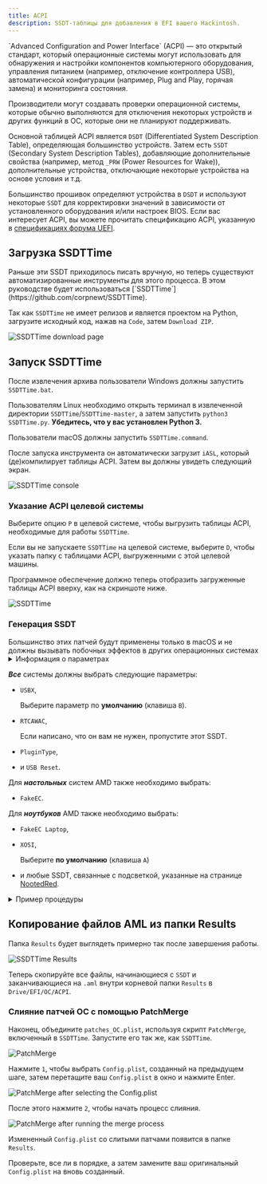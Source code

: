 ---
title: ACPI
description: SSDT-таблицы для добавления в EFI вашего Hackintosh.
---


<Aside type="tip">
`Advanced Configuration and Power Interface` (ACPI) — это открытый стандарт, который операционные системы могут использовать для обнаружения и настройки компонентов компьютерного оборудования, управления питанием (например, отключение контроллера USB), автоматической конфигурации (например, Plug and Play, горячая замена) и мониторинга состояния.

Производители могут создавать проверки операционной системы, которые обычно выполняются для отключения некоторых устройств и других функций в ОС, которые они не планируют поддерживать.

Основной таблицей ACPI является `DSDT` (Differentiated System Description Table), определяющая большинство устройств. Затем есть `SSDT` (Secondary System Description Tables), добавляющие дополнительные свойства (например, метод `_PRW` (Power Resources for Wake)), дополнительные устройства, отключающие некоторые устройства на основе условия и т.д.

Большинство прошивок определяют устройства в `DSDT` и используют некоторые `SSDT` для корректировки значений в зависимости от установленного оборудования и/или настроек BIOS. Если вас интересует ACPI, вы можете прочитать спецификацию ACPI, указанную в [спецификациях форума UEFI](https://uefi.org/specifications).

</Aside>

## Загрузка SSDTTime

<Aside type="note" title="Знаете ли вы?">
Раньше эти SSDT приходилось писать вручную, но теперь существуют автоматизированные инструменты для этого процесса. В этом руководстве будет использоваться [`SSDTTime`](https://github.com/corpnewt/SSDTTime).
</Aside>

Так как `SSDTTime` не имеет релизов и является проектом на Python, загрузите исходный код, нажав на `Code`, затем `Download ZIP`.

![SSDTTime download page](~/assets/SSDTTimeDownload.png)

## Запуск SSDTTime

После извлечения архива пользователи Windows должны запустить `SSDTTime.bat`.

Пользователям Linux необходимо открыть терминал в извлеченной директории `SSDTTime`/`SSDTTime-master`, а затем запустить `python3 SSDTTime.py`. **Убедитесь, что у вас установлен Python 3.**

Пользователи macOS должны запустить `SSDTTime.command`.

После запуска инструмента он автоматически загрузит `iASL`, который (де)компилирует таблицы ACPI. Затем вы должны увидеть следующий экран.

![SSDTTime console](~/assets/SSDTTimeConsole.png)

### Указание ACPI целевой системы

Выберите опцию `P` в целевой системе, чтобы выгрузить таблицы ACPI, необходимые для работы `SSDTTime`.

Если вы не запускаете `SSDTTime` на целевой системе, выберите `D`, чтобы указать папку с таблицами ACPI, выгруженными с этой целевой машины.

Программное обеспечение должно теперь отобразить загруженные таблицы ACPI вверху, как на скриншоте ниже.

![SSDTTime](~/assets/SSDTTimeConsole_ACPILoaded.png)

### Генерация SSDT

<Aside type="note">
Большинство этих патчей будут применены только в macOS и не должны вызывать побочных эффектов в других операционных системах
</Aside>

<details>
<summary>Информация о параметрах</summary>

На момент написания доступно 12 параметров

- `FixHPET`

  Исправляет конфликты `IRQ` (Interrupt Request) в таблицах ACPI. Эти конфликты могут привести к неправильной работе некоторых устройств, например, звука.

  <Aside type="danger">
  Не используйте этот параметр на AMD, так как это может причинить больше вреда, чем пользы (неработающий тачпад и т.д.).
  </Aside>

- `FakeEC`

  Создает поддельное устройство встроенного контроллера для правильной работы macOS **и** отключает оригинальный EC.

- `FakeEC Laptop`

  Создает поддельное устройство встроенного контроллера для правильной работы macOS, но **не** отключает оригинальный EC, потому что ноутбукам он нужен для состояния батареи, клавиш FN и т.д.

- `USBX`

  Создает устройство USBX, которое содержит свойства питания USB, необходимые для правильной работы. Это также требует наличия действительного устройства EC.

- `PluginType`

  Устанавливает свойство `plugin-type` в значение `1` на первом ядре процессора, включая `X86PlatformPlugin`, что позволяет управлять питанием процессора и графического процессора (поддержка варьируется).
  Он также переопределяет процессоры с объектами `Processor` вместо объектов `Device`, если это необходимо, поскольку macOS не поддерживает новый стандарт.

- `PMC`

  Определяет устройство `PMCR` в системах, где его нет, чтобы обеспечить поддержку собственного `NVRAM`.

- `RTCAWAC`

  Отключает новый `AWAC` (Alarm Wake ACPI Clock) и включает вместо него `RTC` (Real-Time Clock).

- `USB Reset`

  Отключает устройства `RHUB` в ACPI для всех контроллеров USB, чтобы позволить macOS правильно перечислять порты USB в поврежденных системах ACPI.

- `PCI Bridge`

  Определяет мосты PCI для указанного пути к устройству, так как у некоторых устройств могут быть не определены их мосты PCI, что сделает OpenCore неспособным внедрять свойства с помощью ключа `DeviceProperties` в конфигурации.

- `PNLF`

  Создает поддельное устройство `PNLF` с выбираемым пользователем `_UID` (в основном, профиль, который он использует), чтобы обеспечить собственное управление яркостью на ноутбуках.

  <Aside type="danger">
  На первый взгляд может показаться, что он поддерживает ноутбуки AMD, но это не то же самое, что и на странице [NootedRed](/ru/applehax/nootedred/).
  Используйте тот, что на вышеупомянутой странице.
  </Aside>

- `XOSI`

  Подделывает операционную систему под Windows, позволяя любым периферийным устройствам, заблокированным за пределами macOS, быть активными в macOS.

- `Fix DMAR`

  Удаляет зарезервированные области памяти из таблицы `DMAR`. Это необходимо для получения некоторых устройств, таких как сетевые контроллеры на базе Intel I225, в системах Intel.

  <Aside type="danger">
  Если вы уже используете macOS 12.2.1 и ниже и сетевой контроллер на базе Intel I225, вам нужно будет удалить `e1000=0` или `dk.e1000=0` из ваших параметров загрузки после этого.
  </Aside>

</details>

**_Все_** системы должны выбрать следующие параметры:

- `USBX`,

  Выберите параметр по **умолчанию** (клавиша `B`).

- `RTCAWAC`,

  Если написано, что он вам не нужен, пропустите этот SSDT.

- `PluginType`,
- и `USB Reset`.

Для **_настольных_** систем AMD также необходимо выбрать:

- `FakeEC`.

Для **_ноутбуков_** AMD также необходимо выбрать:

- `FakeEC Laptop`,
- `XOSI`,

  Выберите **по умолчанию** (клавиша `A`)

- и любые SSDT, связанные с подсветкой, указанные на странице [NootedRed](/ru/applehax/nootedred/).

<details>
<summary>Пример процедуры</summary>
На основе ASRock B550m Phantom.

![SSDTTime FakeEC Result](~/assets/SSDTTime_FakeEC_Result.png)
![SSDTTime USBX Prompt](~/assets/SSDTTime_USBX_Prompt.png)
![SSDTTime USBX Result](~/assets/SSDTTime_USBX_Result.png)
![SSDTTime PluginType Result](~/assets/SSDTTime_PluginType_Result.png)
![SSDTTime RTCAWAC Result](~/assets/SSDTTime_RTCAWAC_Result.png)
![SSDTTime USB Reset Result](~/assets/SSDTTime_USBReset_Result.png)
![SSDTTime XOSI Prompt](~/assets/SSDTTime_XOSI_Prompt.png)
![SSDTTime XOSI Result](~/assets/SSDTTime_XOSI_Result.png)

</details>

## Копирование файлов AML из папки Results

Папка `Results` будет выглядеть примерно так после завершения работы.

![SSDTTime Results](~/assets/SSDTTimeResults.png)

Теперь скопируйте все файлы, начинающиеся с `SSDT` и заканчивающиеся на `.aml` внутри корневой папки `Results` в `Drive/EFI/OC/ACPI`.

### Слияние патчей OC с помощью PatchMerge

Наконец, объедините `patches_OC.plist`, используя скрипт `PatchMerge`, включенный в `SSDTTime`. Запустите его так же, как `SSDTTime`.

![PatchMerge](~/assets/PatchMerge.png)

Нажмите `1`, чтобы выбрать `Config.plist`, созданный на предыдущем шаге, затем перетащите ваш `Config.plist` в окно и нажмите Enter.

![PatchMerge after selecting the `Config.plist`](~/assets/PatchMerge_AfterSelect.png)

После этого нажмите `2`, чтобы начать процесс слияния.

![PatchMerge after running the merge process](~/assets/PatchMerge_Result.png)

Измененный `Config.plist` со слитыми патчами появится в папке `Results`.

Проверьте, все ли в порядке, а затем замените ваш оригинальный `Config.plist` на вновь созданный.

